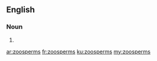 ==English==

===Noun===
{{head|en|plural}}

# {{plural of|zoosperm|lang=en}}

[[ar:zoosperms]]
[[fr:zoosperms]]
[[ku:zoosperms]]
[[my:zoosperms]]